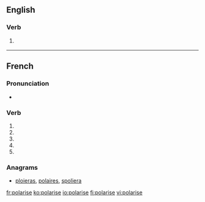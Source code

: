 {{also|polarisé}}
==English==

===Verb===
{{en-verb|polaris|ing}}

# {{context|British|lang=en}} {{alternative form of|polarize}}

----

==French==

===Pronunciation===
* {{IPA|lang=fr|/pɔ.la.ʁiz/}}

===Verb===
{{fr-verb-form}}

# {{conjugation of|polariser||1|s|pres|ind|lang=fr}}
# {{conjugation of|polariser||3|s|pres|ind|lang=fr}}
# {{conjugation of|polariser||1|s|pres|sub|lang=fr}}
# {{conjugation of|polariser||1|s|pres|sub|lang=fr}}
# {{conjugation of|polariser||2|s|imp|lang=fr}}

===Anagrams===
* [[ploieras#French|ploieras]], [[polaires#French|polaires]], [[spoliera#French|spoliera]]

[[fr:polarise]]
[[ko:polarise]]
[[io:polarise]]
[[fi:polarise]]
[[vi:polarise]]
